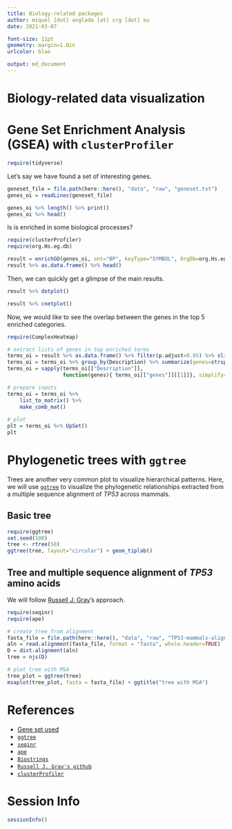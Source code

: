 ```yaml
---
title: Biology-related packages
author: miquel [dot] anglada [at] crg [dot] eu
date: 2021-03-07

font-size: 11pt
geometry: margin=1.0in
urlcolor: blue

output: md_document
---
```

# Biology-related data visualization
# Gene Set Enrichment Analysis (GSEA) with `clusterProfiler`

```r
require(tidyverse)
```

Let's say we have found a set of interesting genes.
```r
geneset_file = file.path(here::here(), "data", "raw", "geneset.txt")
genes_oi = readLines(geneset_file)

genes_oi %>% length() %>% print()
genes_oi %>% head()
```
Is is enriched in some biological processes?
```r
require(clusterProfiler)
require(org.Hs.eg.db)

result = enrichGO(genes_oi, ont="BP", keyType="SYMBOL", OrgDb=org.Hs.eg.db)
result %>% as.data.frame() %>% head()
```

Then, we can quickly get a glimpse of the main results.
```r
result %>% dotplot()
```

```r
result %>% cnetplot()
```

Now, we would like to see the overlap between the genes in the top 5 enriched categories.
```r
require(ComplexHeatmap)

# extract lists of genes in top enriched terms
terms_oi = result %>% as.data.frame() %>% filter(p.adjust<0.05) %>% slice_max(Count, n=10)
terms_oi = terms_oi %>% group_by(Description) %>% summarize(genes=strsplit(geneID, split="/")) %>% ungroup()
terms_oi = sapply(terms_oi[["Description"]], 
                  function(genes){ terms_oi[["genes"]][[1]]}, simplify=FALSE)

# prepare inputs
terms_oi = terms_oi %>% 
    list_to_matrix() %>% 
    make_comb_mat()
  
# plot
plt = terms_oi %>% UpSet()
plt
```

# Phylogenetic trees with `ggtree`
Trees are another very common plot to visualize hierarchical patterns. Here, we will use [`ggtree`](https://guangchuangyu.github.io/ggtree-book/chapter-ggtree.html) to visualize the phylogenetic relationships extracted from a multiple sequence alignment of *TP53* across mammals.

## Basic tree
```r
require(ggtree)
set.seed(100)
tree <- rtree(50)
ggtree(tree, layout="circular") + geom_tiplab()
```

## Tree and multiple sequence alignment of *TP53* amino acids
We will follow [Russell J. Gray](https://github.com/RussellGrayxd/Phylogenetics/blob/master/Sequence%20analysis.R)'s approach.
```r
require(seqinr)
require(ape)

# create tree from alignment
fasta_file = file.path(here::here(), "data", "raw", "TP53-mammals-alignment-aa.fa")
aln = read.alignment(fasta_file, format = "fasta", whole.header=TRUE)
D = dist.alignment(aln)
tree = njs(D)

# plot tree with MSA
tree_plot = ggtree(tree)
msaplot(tree_plot, fasta = fasta_file) + ggtitle("tree with MSA")
```


# References
- [Gene set used](https://www.gsea-msigdb.org/gsea/msigdb/cards/KEGG_ALZHEIMERS_DISEASE)
- [`ggtree`](https://guangchuangyu.github.io/ggtree-book/chapter-ggtree.html)
- [`seqinr`](https://seqinr.r-forge.r-project.org/)
- [`ape`](https://www.rdocumentation.org/packages/ape/versions/5.4-1)
- [`Biostrings`](https://bioconductor.org/packages/release/bioc/html/Biostrings.html)
- [`Russell J. Gray's github`](https://github.com/RussellGrayxd)
- [`clusterProfiler`](https://bioconductor.org/packages/release/bioc/html/clusterProfiler.html)

# Session Info
```r
sessionInfo()
```